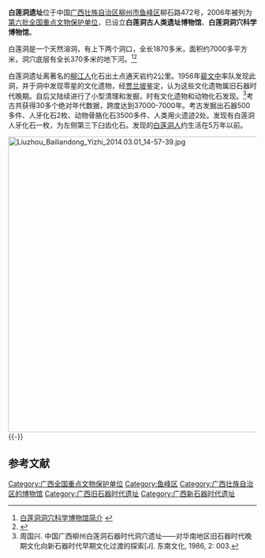 {{coord|24|12|53|N|109|25|39|E|scale:10000|display=title}}
{{文物保护单位
| 级别 = 全国
| 图片 = Liuzhou Bailiandong Yizhi 2014.03.01 14-58-22.jpg
| 名称 = 白莲洞遗址
| 编号 = 6-169
| 分类 = 古遗址
| 时代 = [[旧石器时代|旧石器时代]]晚期至[[新石器时代|新石器时代]]早期
| 所在 = [[广西壮族自治区|广西壮族自治区]][[柳州市|柳州市]]
| 登录 = 2006年5月25日
}}
'''白莲洞遗址'''位于中国[[广西壮族自治区|广西壮族自治区]][[柳州市|柳州市]][[鱼峰区|鱼峰区]]柳石路472号，2006年被列为[[第六批全国重点文物保护单位|第六批全国重点文物保护单位]]，已设立'''白莲洞古人类遗址博物馆'''、'''白莲洞洞穴科学博物馆'''。

白莲洞是一个天然溶洞，有上下两个洞口，全长1870多米，面积约7000多平方米，洞穴底层有全长370多米的地下河。<ref>[http://www.yoyv.com/guide/SSpot/Survey/19617/ 白莲洞洞穴科学博物馆简介] {{webarchive|url=https://web.archive.org/web/20131115182301/http://www.yoyv.com/guide/SSpot/Survey/19617/ |date=2013-11-15 }}</ref><ref>{{Cite web |url=http://jd.buscx.cn/i.php/23610.html |title=柳州白莲洞洞穴科学博物馆旅游指南 |access-date=2011-05-23 |archive-date=2014-11-04 |archive-url=https://web.archive.org/web/20141104162547/http://jd.buscx.cn/i.php/23610.html |dead-url=yes }}</ref>

白莲洞遗址离著名的[[柳江人|柳江人]]化石出土点通天岩约2公里。1956年[[裴文中|裴文中]]率队发现此洞，并于洞中发现零星的文化遗物，经[[贾兰坡|贾兰坡]]鉴定，认为这些文化遗物属旧石器时代晚期。自后又陆续进行了小型清理和发掘，时有文化遗物和动物化石发现。<ref>周国兴. 中国广西柳州白莲洞石器时代洞穴遗址——对华南地区旧石器时代晚期文化向新石器时代早期文化过渡的探索[J]. 东南文化, 1986, 2: 003.</ref>考古共获得30多个绝对年代数据，跨度达到37000-7000年。考古发掘出石器500多件、人牙化石2枚、动物骨胳化石3500多件、人类用火遗迹2处。发现有白莲洞人牙化石一枚，为左侧第三下臼齿化石。发现的[[白莲洞人|白莲洞人]]约生活在5万年以前。

[[File:Liuzhou_Bailiandong_Yizhi_2014.03.01_14-57-39.jpg|600px]]
{{-}}
==参考文献==
{{commonscat|Bailiandong Site}}
{{reflist}}

{{广西壮族自治区全国重点文物保护单位}}

{{DEFAULTSORT:B}}
[[Category:广西全国重点文物保护单位|Category:广西全国重点文物保护单位]]
[[Category:鱼峰区|Category:鱼峰区]]
[[Category:广西壮族自治区的博物馆|Category:广西壮族自治区的博物馆]]
[[Category:广西旧石器时代遗址|Category:广西旧石器时代遗址]]
[[Category:广西新石器时代遗址|Category:广西新石器时代遗址]]